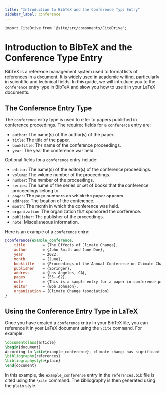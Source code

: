 ```yaml
---
title: "Introduction to BibTeX and the Conference Type Entry"
sidebar_label: conference
---
```


```mdx-code-block
import CiteDrive from '@site/src/components/CiteDrive';
```

# Introduction to BibTeX and the Conference Type Entry

BibTeX is a reference management system used to format lists of references in a document. It is widely used in academic writing, particularly in scientific and technical fields. In this guide, we will introduce you to the `conference` entry type in BibTeX and show you how to use it in your LaTeX documents.

<CiteDrive/>

## The Conference Entry Type

The `conference` entry type is used to refer to papers published in conference proceedings. The required fields for a `conference` entry are:

-   `author`: The name(s) of the author(s) of the paper.
-   `title`: The title of the paper.
-   `booktitle`: The name of the conference proceedings.
-   `year`: The year the conference was held.

Optional fields for a `conference` entry include:

-   `editor`: The name(s) of the editor(s) of the conference proceedings.
-   `volume`: The volume number of the proceedings.
-   `number`: The number of the proceedings.
-   `series`: The name of the series or set of books that the conference proceedings belong to.
-   `pages`: The page numbers on which the paper appears.
-   `address`: The location of the conference.
-   `month`: The month in which the conference was held.
-   `organization`: The organization that sponsored the conference.
-   `publisher`: The publisher of the proceedings.
-   `note`: Miscellaneous information.

Here is an example of a `conference` entry:

```bibtex
@conference{example_conference,
	title        = {The Effects of Climate Change},
	author       = {John Smith and Jane Doe},
	year         = 2022,
	month        = {June},
	booktitle    = {Proceedings of the Annual Conference on Climate Change},
	publisher    = {Springer},
	address      = {Los Angeles, CA},
	pages        = {55--62},
	note         = {This is a sample entry for a paper in conference proceedings.},
	editor       = {Bob Johnson},
	organization = {Climate Change Association}
}

```

## Using the Conference Entry Type in LaTeX

Once you have created a `conference` entry in your BibTeX file, you can reference it in your LaTeX document using the `\cite` command. For example:

```latex
\documentclass{article}  
\begin{document}  
According to \cite{example_conference}, climate change has significant effects on the planet.  
\bibliography{references} 
\bibliographystyle{plain}  
\end{document}
```

In this example, the `example_conference` entry in the `references.bib` file is cited using the `\cite` command. The bibliography is then generated using the `plain` style.